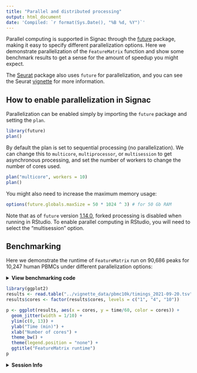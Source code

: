```yaml
---
title: "Parallel and distributed processing"
output: html_document
date: 'Compiled: `r format(Sys.Date(), "%B %d, %Y")`'
---
```


Parallel computing is supported in Signac through the [future](https://cran.r-project.org/package=future) package, making it easy to specify different parallelization options.
Here we demonstrate parallelization of the `FeatureMatrix` function and show some benchmark results to get a sense for the amount of speedup you might expect.

The [Seurat](https://satijalab.org/seurat/) package also uses `future` for 
parallelization, and you can see the Seurat [vignette](https://satijalab.org/seurat/v3.1/future_vignette.html) for more information.

## How to enable parallelization in Signac

Parallelization can be enabled simply by importing the `future` package and setting the `plan`.

```r
library(future)
plan()
```

By default the plan is set to sequential processing (no parallelization). We can change this
to `multicore`, `multiprocessor`, or `multisession` to get asynchronous processing, and set the 
number of workers to change the number of cores used.

```r
plan("multicore", workers = 10)
plan()
```

You might also need to increase the maximum memory usage:

```r
options(future.globals.maxSize = 50 * 1024 ^ 3) # for 50 Gb RAM
```

Note that as of `future` version [1.14.0](https://cran.r-project.org/web/packages/future/NEWS), forked processing is disabled when running in RStudio. To enable parallel computing in RStudio, you will need to select the "multisession" option.

## Benchmarking

Here we demonstrate the runtime of `FeatureMatrix` run on 90,686 peaks for 10,247 human PBMCs under different parallelization options:

<details>
  <summary>**View benchmarking code**</summary>
  
The following code was run on Ubuntu 20.04 LTS with 56 Intel Xeon Platinum 8280L CPU @ 2.70GHz

```bash
# download data
wget https://cf.10xgenomics.com/samples/cell-atac/2.0.0/atac_pbmc_10k_nextgem/atac_pbmc_10k_nextgem_fragments.tsv.gz
wget https://cf.10xgenomics.com/samples/cell-atac/2.0.0/atac_pbmc_10k_nextgem/atac_pbmc_10k_nextgem_fragments.tsv.gz.tbi
wget https://cf.10xgenomics.com/samples/cell-atac/2.0.0/atac_pbmc_10k_nextgem/atac_pbmc_10k_nextgem_peaks.bed
```
  
```r
library(Signac)

# load data
fragments <- "../vignette_data/atac_pbmc_10k_nextgem_fragments.tsv.gz"
peaks.10k <- read.table(
  file = "../vignette_data/atac_pbmc_10k_nextgem_peaks.bed",
  col.names = c("chr", "start", "end")
)
peaks <- GenomicRanges::makeGRangesFromDataFrame(peaks.10k)
cells <- readLines("../vignette_data/pbmc10k/cells.txt")

fragments <- CreateFragmentObject(path = fragments, cells = cells, validate.fragments = FALSE)

# set number of replicates
nrep <- 5
results <- data.frame()
process_n <- 2000

# run sequentially
timing.sequential <- c()
for (i in seq_len(nrep)) {
  start <- Sys.time()
  fmat <- FeatureMatrix(fragments = fragments, features = peaks, cells = cells, process_n = process_n)
  timing.sequential <- c(timing.sequential, as.numeric(Sys.time() - start, units = "secs"))
}
res <- data.frame(
  "setting" = rep("Sequential", nrep),
  "cores" = rep(1, nrep),
  "replicate" = seq_len(nrep),
  "time" = timing.sequential
)
results <- rbind(results, res)

# 4 core
library(future)
plan("multicore", workers = 4)
options(future.globals.maxSize = 100000 * 1024^2)

timing.4core <- c()
for (i in seq_len(nrep)) {
  start <- Sys.time()
  fmat <- FeatureMatrix(fragments = fragments, features = peaks, cells = cells, process_n = process_n)
  timing.4core <- c(timing.4core, as.numeric(Sys.time() - start, units = "secs"))
}
res <- data.frame(
  "setting" = rep("Parallel", nrep),
  "cores" = rep(4, nrep),
  "replicate" = seq_len(nrep),
  "time" = timing.4core
)
results <- rbind(results, res)

# 10 core
plan("multicore", workers = 10)

timing.10core <- c()
for (i in seq_len(nrep)) {
  start <- Sys.time()
  fmat <- FeatureMatrix(fragments = fragments, features = peaks, cells = cells, process_n = process_n)
  timing.10core <- c(timing.10core, as.numeric(Sys.time() - start, units = "secs"))
}
res <- data.frame(
  "setting" = rep("Parallel", nrep),
  "cores" = rep(10, nrep),
  "replicate" = seq_len(nrep),
  "time" = timing.10core
)
results <- rbind(results, res)

# save results
write.table(
  x = results,
  file = paste0("../vignette_data/pbmc10k/timings_", Sys.Date(), ".tsv"),
  quote = FALSE,
  row.names = FALSE
)
```

</details>

```r
library(ggplot2)
results <- read.table("../vignette_data/pbmc10k/timings_2021-09-20.tsv", header = TRUE)
results$cores <- factor(results$cores, levels = c("1", "4", "10"))

p <- ggplot(results, aes(x = cores, y = time/60, color = cores)) +
  geom_jitter(width = 1/10) +
  ylim(c(0, 13)) +
  ylab("Time (min)") +
  xlab("Number of cores") +
  theme_bw() +
  theme(legend.position = "none") +
  ggtitle("FeatureMatrix runtime")
p
```

<details>
  <summary>**Session Info**</summary>

```r
sessionInfo()
```

</details>
